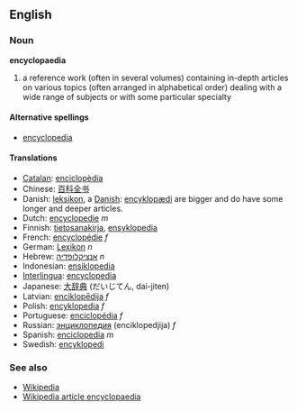==English==
===Noun===
'''encyclopaedia'''

# a reference work (often in several volumes) containing in-depth articles on various topics (often arranged in alphabetical order) dealing with a wide range of subjects or with some particular specialty

====Alternative spellings====
*[[encyclopedia]]

====Translations====
*[[Catalan]]: [[enciclopèdia]]
*Chinese: [[百科全书]]
*Danish: [[leksikon]], a [[Danish]]: [[encyklopædi]] are bigger and do have some longer and deeper articles.
*Dutch: [[encyclopedie]] ''m''
*Finnish: [[tietosanakirja]], [[ensyklopedia]]
*French: [[encyclopédie]] ''f''
*German: [[Lexikon]] ''n''
*Hebrew: [[אנציקלופדיה]] ''n''
*Indonesian: [[ensiklopedia]]
*[[Interlingua]]: [[encyclopedia]]
*Japanese: [[大辞典]] (だいじてん, dai-jiten)
*Latvian: [[enciklopēdija]] ''f''
*Polish: [[encyklopedia]] ''f''
*Portuguese: [[enciclopédia]] ''f''
*Russian: [[энциклопедия]] (enciklopedjija) ''f''
*Spanish: [[enciclopedia]] ''m''
*Swedish: [[encyklopedi]]

===See also===
* [[Wikipedia]]
* [[w:Encyclopedia|Wikipedia article encyclopaedia]]